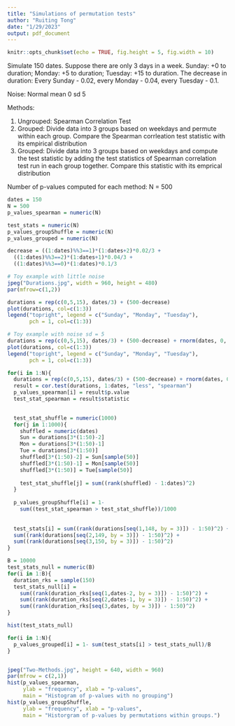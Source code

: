 ---
title: "Simulations of permutation tests"
author: "Ruiting Tong"
date: "1/29/2023"
output: pdf_document
---

```{r setup, include=FALSE}
knitr::opts_chunk$set(echo = TRUE, fig.height = 5, fig.width = 10)
```

Simulate 150 dates. Suppose there are only 3 days in a week. Sunday: +0 to duration; Monday: +5 to duration; Tuesday: +15 to duration. The decrease in duration: Every Sunday - 0.02, every Monday - 0.04, every Tuesday - 0.1. 

Noise: Normal mean 0 sd 5

Methods:

1. Ungrouped: Spearman Correlation Test
2. Grouped: Divide data into 3 groups based on weekdays and permute within each group. Compare the Spearman corrleation test statistic with its empirical distribution
3. Grouped: Divide data into 3 groups based on weekdays and compute the test statistic by adding the test statistics of Spearman correlation test run in each group together. Compare this statistic with its emprical distribution 

Number of p-values computed for each method: N = 500

```{r}
dates = 150
N = 500
p_values_spearman = numeric(N)

test_stats = numeric(N)
p_values_groupShuffle = numeric(N)
p_values_grouped = numeric(N)

decrease = ((1:dates)%%3==1)*(1:dates+2)*0.02/3 + 
  ((1:dates)%%3==2)*(1:dates+1)*0.04/3 + 
  ((1:dates)%%3==0)*(1:dates)*0.1/3

# Toy example with little noise
jpeg("Durations.jpg", width = 960, height = 480)
par(mfrow=c(1,2))

durations = rep(c(0,5,15), dates/3) + (500-decrease)
plot(durations, col=c(1:3))
legend("topright", legend = c("Sunday", "Monday", "Tuesday"), 
       pch = 1, col=c(1:3))

# Toy example with noise sd = 5
durations = rep(c(0,5,15), dates/3) + (500-decrease) + rnorm(dates, 0, 5) 
plot(durations, col=c(1:3))
legend("topright", legend = c("Sunday", "Monday", "Tuesday"), 
       pch = 1, col=c(1:3))

for(i in 1:N){
  durations = rep(c(0,5,15), dates/3) + (500-decrease) + rnorm(dates, 0, 5) 
  result = cor.test(durations, 1:dates, "less", "spearman")
  p_values_spearman[i] = result$p.value
  test_stat_spearman = result$statistic

  
  test_stat_shuffle = numeric(1000)
  for(j in 1:1000){
    shuffled = numeric(dates)
    Sun = durations[3*(1:50)-2]  
    Mon = durations[3*(1:50)-1]
    Tue = durations[3*(1:50)]
    shuffled[3*(1:50)-2] = Sun[sample(50)]
    shuffled[3*(1:50)-1] = Mon[sample(50)]
    shuffled[3*(1:50)] = Tue[sample(50)]
    
    test_stat_shuffle[j] = sum((rank(shuffled) - 1:dates)^2) 
  }
  
  p_values_groupShuffle[i] = 1- 
    sum((test_stat_spearman > test_stat_shuffle))/1000
  
  
  test_stats[i] = sum((rank(durations[seq(1,148, by = 3)]) - 1:50)^2) + 
  sum((rank(durations[seq(2,149, by = 3)]) - 1:50)^2) +
  sum((rank(durations[seq(3,150, by = 3)]) - 1:50)^2)
}
```

```{r}
B = 10000
test_stats_null = numeric(B)
for(i in 1:B){
  duration_rks = sample(150)
  test_stats_null[i] = 
    sum((rank(duration_rks[seq(1,dates-2, by = 3)]) - 1:50)^2) + 
    sum((rank(duration_rks[seq(2,dates-1, by = 3)]) - 1:50)^2) +
    sum((rank(duration_rks[seq(3,dates, by = 3)]) - 1:50)^2)
}

hist(test_stats_null)
```

```{r}
for(i in 1:N){
  p_values_grouped[i] = 1- sum(test_stats[i] > test_stats_null)/B
}


jpeg("Two-Methods.jpg", height = 640, width = 960)
par(mfrow = c(2,1))
hist(p_values_spearman, 
     ylab = "frequency", xlab = "p-values",
     main = "Histogram of p-values with no grouping")
hist(p_values_groupShuffle, 
     ylab = "frequency", xlab = "p-values",
     main = "Historgram of p-values by permutations within groups.")

```





